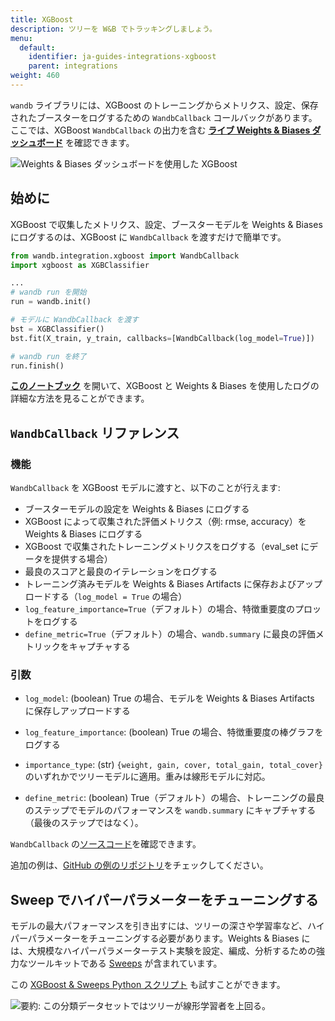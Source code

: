 ```yaml
---
title: XGBoost
description: ツリーを W&B でトラッキングしましょう。
menu:
  default:
    identifier: ja-guides-integrations-xgboost
    parent: integrations
weight: 460
---
```


<Card title="Try in Colab" href="https://colab.research.google.com/github/wandb/examples/blob/master/colabs/boosting/Credit_Scorecards_with_XGBoost_and_W%26B.ipynb" icon="python"/>

`wandb` ライブラリには、XGBoost のトレーニングからメトリクス、設定、保存されたブースターをログするための `WandbCallback` コールバックがあります。ここでは、XGBoost `WandbCallback` の出力を含む **[ライブ Weights & Biases ダッシュボード](https://wandb.ai/morg/credit_scorecard)** を確認できます。

<Frame>
    <img src="/images/integrations/xgb_dashboard.png" alt="Weights & Biases ダッシュボードを使用した XGBoost"  />
</Frame>

## 始めに

XGBoost で収集したメトリクス、設定、ブースターモデルを Weights & Biases にログするのは、XGBoost に `WandbCallback` を渡すだけで簡単です。

```python
from wandb.integration.xgboost import WandbCallback
import xgboost as XGBClassifier

...
# wandb run を開始
run = wandb.init()

# モデルに WandbCallback を渡す
bst = XGBClassifier()
bst.fit(X_train, y_train, callbacks=[WandbCallback(log_model=True)])

# wandb run を終了
run.finish()
```

**[このノートブック](https://wandb.me/xgboost)** を開いて、XGBoost と Weights & Biases を使用したログの詳細な方法を見ることができます。

## `WandbCallback` リファレンス

### 機能
`WandbCallback` を XGBoost モデルに渡すと、以下のことが行えます:
- ブースターモデルの設定を Weights & Biases にログする
- XGBoost によって収集された評価メトリクス（例: rmse, accuracy）を Weights & Biases にログする
- XGBoost で収集されたトレーニングメトリクスをログする（eval_set にデータを提供する場合）
- 最良のスコアと最良のイテレーションをログする
- トレーニング済みモデルを Weights & Biases Artifacts に保存およびアップロードする（`log_model = True` の場合）
- `log_feature_importance=True`（デフォルト）の場合、特徴重要度のプロットをログする
- `define_metric=True`（デフォルト）の場合、`wandb.summary` に最良の評価メトリックをキャプチャする

### 引数
- `log_model`: (boolean) True の場合、モデルを Weights & Biases Artifacts に保存しアップロードする

- `log_feature_importance`: (boolean) True の場合、特徴重要度の棒グラフをログする

- `importance_type`: (str) `{weight, gain, cover, total_gain, total_cover}` のいずれかでツリーモデルに適用。重みは線形モデルに対応。

- `define_metric`: (boolean) True（デフォルト）の場合、トレーニングの最良のステップでモデルのパフォーマンスを `wandb.summary` にキャプチャする（最後のステップではなく）。

`WandbCallback` の[ソースコード](https://github.com/wandb/wandb/blob/main/wandb/integration/xgboost/xgboost.py)を確認できます。

追加の例は、[GitHub の例のリポジトリ](https://github.com/wandb/examples/tree/master/examples/boosting-algorithms)をチェックしてください。

## Sweep でハイパーパラメーターをチューニングする

モデルの最大パフォーマンスを引き出すには、ツリーの深さや学習率など、ハイパーパラメーターをチューニングする必要があります。Weights & Biases には、大規模なハイパーパラメーターテスト実験を設定、編成、分析するための強力なツールキットである [Sweeps](/ja/models/sweeps/) が含まれています。

<Card title="Try in Colab" href="https://colab.research.google.com/github/wandb/examples/blob/master/colabs/boosting/Using_W%26B_Sweeps_with_XGBoost.ipynb" icon="python"/>

この [XGBoost & Sweeps Python スクリプト](https://github.com/wandb/examples/blob/master/examples/wandb-sweeps/sweeps-xgboost/xgboost_tune.py) も試すことができます。

<Frame>
    <img src="/images/integrations/xgboost_sweeps_example.png" alt="要約: この分類データセットではツリーが線形学習者を上回る。"  />
</Frame>